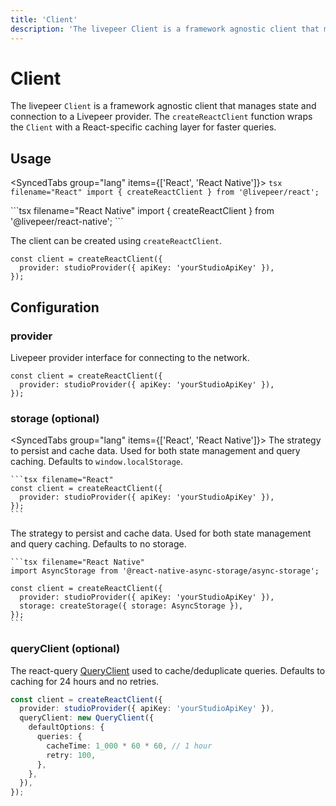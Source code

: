 ```yaml
---
title: 'Client'
description: 'The livepeer Client is a framework agnostic client that manages wallet connection state and configuration, such as: auto-connection, connectors, and ethers providers.'
---
```



# Client

The livepeer `Client` is a framework agnostic client that manages state and connection to a Livepeer provider. The `createReactClient` function
wraps the `Client` with a React-specific caching layer for faster queries.

## Usage

<SyncedTabs group="lang" items={['React', 'React Native']}>
  <SyncedTab>
    ```tsx filename="React"
    import { createReactClient } from '@livepeer/react';
    ```

  </SyncedTab>
  <SyncedTab>
    ```tsx filename="React Native"
    import { createReactClient } from '@livepeer/react-native';
    ```

  </SyncedTab>
</SyncedTabs>

The client can be created using `createReactClient`.

```tsx filename="App.js"
const client = createReactClient({
  provider: studioProvider({ apiKey: 'yourStudioApiKey' }),
});
```

## Configuration

### provider

Livepeer provider interface for connecting to the network.

```tsx
const client = createReactClient({
  provider: studioProvider({ apiKey: 'yourStudioApiKey' }),
});
```

### storage (optional)

<SyncedTabs group="lang" items={['React', 'React Native']}>
  <SyncedTab>
The strategy to persist and cache data. Used for both state management and query caching.
Defaults to `window.localStorage`.

    ```tsx filename="React"
    const client = createReactClient({
      provider: studioProvider({ apiKey: 'yourStudioApiKey' }),
    });
    ```

  </SyncedTab>
  <SyncedTab>
The strategy to persist and cache data. Used for both state management and query caching.
Defaults to no storage.

    ```tsx filename="React Native"
    import AsyncStorage from '@react-native-async-storage/async-storage';

    const client = createReactClient({
      provider: studioProvider({ apiKey: 'yourStudioApiKey' }),
      storage: createStorage({ storage: AsyncStorage }),
    });
    ```

  </SyncedTab>
</SyncedTabs>

### queryClient (optional)

The react-query [QueryClient](https://tanstack.com/query/v4/docs/reference/QueryClient) used to cache/deduplicate queries. Defaults
to caching for 24 hours and no retries.

```ts
const client = createReactClient({
  provider: studioProvider({ apiKey: 'yourStudioApiKey' }),
  queryClient: new QueryClient({
    defaultOptions: {
      queries: {
        cacheTime: 1_000 * 60 * 60, // 1 hour
        retry: 100,
      },
    },
  }),
});
```
